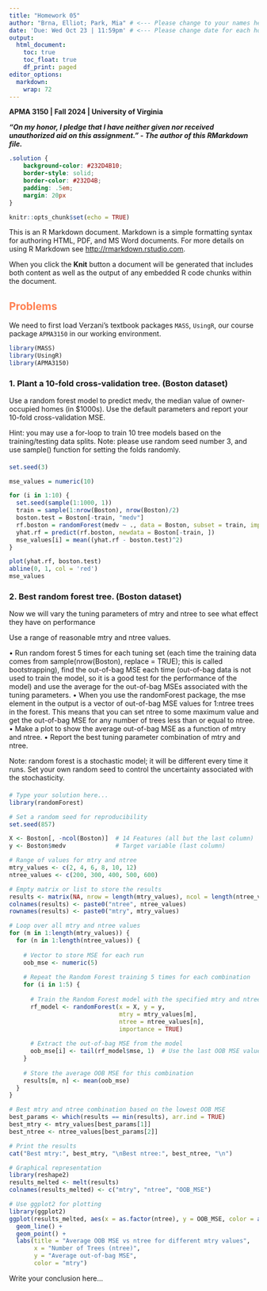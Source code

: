 ---
title: "Homework 05"
author: "Brna, Elliot; Park, Mia" # <--- Please change to your names here, format: "LastName, FirstName"
date: 'Due: Wed Oct 23 | 11:59pm' # <--- Please change date for each homework
output:
  html_document:
    toc: true
    toc_float: true
    df_print: paged
editor_options: 
  markdown: 
    wrap: 72
---

**APMA 3150 \| Fall 2024 \| University of Virginia**

***"On my honor, I pledge that I have neither given nor received unauthorized aid on this assignment." - The author of this RMarkdown file.***

<!--- Solution Region --->

```{css solution-region, echo=FALSE}
.solution {
    background-color: #232D4B10;
    border-style: solid;
    border-color: #232D4B;
    padding: .5em;
    margin: 20px
}
```

```{r setup, include=FALSE}
knitr::opts_chunk$set(echo = TRUE)
```

This is an R Markdown document. Markdown is a simple formatting syntax for authoring HTML, PDF, and MS Word documents. For more details on using R Markdown see <http://rmarkdown.rstudio.com>.

When you click the **Knit** button a document will be generated that includes both content as well as the output of any embedded R code chunks within the document.

## [Problems]{style="color:#FF7F50"}

We need to first load Verzani's textbook packages `MASS`, `UsingR`, our course package `APMA3150` in our working environment. 
```{r message=FALSE}
library(MASS)
library(UsingR)
library(APMA3150)
```

### 1. Plant a 10-fold cross-validation tree. (Boston dataset)
Use a random forest model to predict medv, the median value of owner-occupied homes (in
$1000s). Use the default parameters and report your 10-fold cross-validation MSE.

Hint: you may use a for-loop to train 10 tree models based on the training/testing data splits.
Note: please use random seed number 3, and use sample() function for setting the folds randomly.

#### {.solution}

```{r}
set.seed(3)

mse_values = numeric(10)

for (i in 1:10) {
  set.seed(sample(1:1000, 1))
  train = sample(1:nrow(Boston), nrow(Boston)/2)
  boston.test = Boston[-train, "medv"]
  rf.boston = randomForest(medv ~ ., data = Boston, subset = train, importance = TRUE)
  yhat.rf = predict(rf.boston, newdata = Boston[-train, ])
  mse_values[i] = mean((yhat.rf - boston.test)^2)
}

plot(yhat.rf, boston.test)
abline(0, 1, col = 'red')
mse_values
```


### 2. Best random forest tree. (Boston dataset)
Now we will vary the tuning parameters of mtry and ntree to see what effect they have on
performance

Use a range of reasonable mtry and ntree values.

• Run random forest 5 times for each tuning set (each time the training data comes from
sample(nrow(Boston), replace = TRUE); this is called bootstrapping), find
the out-of-bag MSE each time (out-of-bag data is not used to train the model, so it is a
good test for the performance of the model) and use the average for the out-of-bag MSEs
associated with the tuning parameters.
• When you use the randomForest package, the mse element in the output is a vector
of out-of-bag MSE values for 1:ntree trees in the forest. This means that you can
set ntree to some maximum value and get the out-of-bag MSE for any number of trees
less than or equal to ntree.
• Make a plot to show the average out-of-bag MSE as a function of mtry and ntree.
• Report the best tuning parameter combination of mtry and ntree.

Note: random forest is a stochastic model; it will be different every time it runs. Set your own
random seed to control the uncertainty associated with the stochasticity.

#### {.solution}
```{r}
# Type your solution here...
library(randomForest)

# Set a random seed for reproducibility
set.seed(857)

X <- Boston[, -ncol(Boston)]  # 14 Features (all but the last column)
y <- Boston$medv              # Target variable (last column)

# Range of values for mtry and ntree
mtry_values <- c(2, 4, 6, 8, 10, 12)    
ntree_values <- c(200, 300, 400, 500, 600)  

# Empty matrix or list to store the results
results <- matrix(NA, nrow = length(mtry_values), ncol = length(ntree_values))
colnames(results) <- paste0("ntree", ntree_values)
rownames(results) <- paste0("mtry", mtry_values)

# Loop over all mtry and ntree values
for (m in 1:length(mtry_values)) {
  for (n in 1:length(ntree_values)) {
    
    # Vector to store MSE for each run 
    oob_mse <- numeric(5)  
    
    # Repeat the Random Forest training 5 times for each combination
    for (i in 1:5) {
      
      # Train the Random Forest model with the specified mtry and ntree
      rf_model <- randomForest(x = X, y = y, 
                               mtry = mtry_values[m], 
                               ntree = ntree_values[n],
                               importance = TRUE)
      
      # Extract the out-of-bag MSE from the model
      oob_mse[i] <- tail(rf_model$mse, 1)  # Use the last OOB MSE value for the final number of trees
    }
    
    # Store the average OOB MSE for this combination
    results[m, n] <- mean(oob_mse)
  }
}

# Best mtry and ntree combination based on the lowest OOB MSE
best_params <- which(results == min(results), arr.ind = TRUE)
best_mtry <- mtry_values[best_params[1]]
best_ntree <- ntree_values[best_params[2]]

# Print the results
cat("Best mtry:", best_mtry, "\nBest ntree:", best_ntree, "\n")

# Graphical representation
library(reshape2)
results_melted <- melt(results)
colnames(results_melted) <- c("mtry", "ntree", "OOB_MSE")

# Use ggplot2 for plotting
library(ggplot2)
ggplot(results_melted, aes(x = as.factor(ntree), y = OOB_MSE, color = as.factor(mtry), group = mtry)) +
  geom_line() +
  geom_point() +
  labs(title = "Average OOB MSE vs ntree for different mtry values",
       x = "Number of Trees (ntree)",
       y = "Average out-of-bag MSE",
       color = "mtry")
```
Write your conclusion here...
